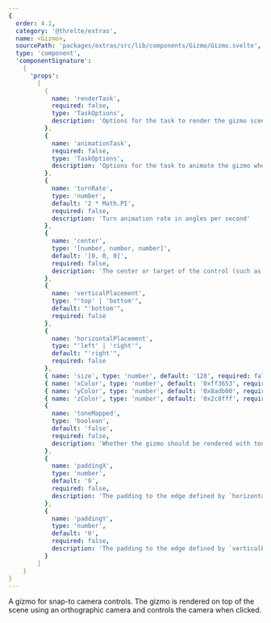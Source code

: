 ```yaml
---
{
  order: 4.1,
  category: '@threlte/extras',
  name: <Gizmo>,
  sourcePath: 'packages/extras/src/lib/components/Gizmo/Gizmo.svelte',
  type: 'component',
  'componentSignature':
    {
      'props':
        [
          {
            name: 'renderTask',
            required: false,
            type: 'TaskOptions',
            description: 'Options for the task to render the gizmo scene in the viewport. By default, this happens after the `autoRenderTask`.'
          },
          {
            name: 'animationTask',
            required: false,
            type: 'TaskOptions',
            description: 'Options for the task to animate the gizmo when the user clicks one of the handles. By default, this task is added to the `mainStage`.'
          },
          {
            name: 'turnRate',
            type: 'number',
            default: '2 * Math.PI',
            required: false,
            description: 'Turn animation rate in angles per second'
          },
          {
            name: 'center',
            type: '[number, number, number]',
            default: '[0, 0, 0]',
            required: false,
            description: 'The center or target of the control (such as an orbit controller), if it exists.'
          },
          {
            name: 'verticalPlacement',
            type: "'top' | 'bottom'",
            default: "'bottom'",
            required: false
          },
          {
            name: 'horizontalPlacement',
            type: "'left' | 'right'",
            default: "'right'",
            required: false
          },
          { name: 'size', type: 'number', default: '128', required: false },
          { name: 'xColor', type: 'number', default: '0xff3653', required: false },
          { name: 'yColor', type: 'number', default: '0x8adb00', required: false },
          { name: 'zColor', type: 'number', default: '0x2c8fff', required: false },
          {
            name: 'toneMapped',
            type: 'boolean',
            default: 'false',
            required: false,
            description: 'Whether the gizmo should be rendered with tone mapping applied. If set to `true`, the tone mapping declared on `<Canvas>` is used.'
          },
          {
            name: 'paddingX',
            type: 'number',
            default: '0',
            required: false,
            description: 'The padding to the edge defined by `horizontalPlacement`.'
          },
          {
            name: 'paddingY',
            type: 'number',
            default: '0',
            required: false,
            description: 'The padding to the edge defined by `verticalPlacement`.'
          }
        ]
    }
}
---
```


A gizmo for snap-to camera controls. The gizmo is rendered on top of the scene using an orthographic camera and controls the camera when clicked.

<Example path="extras/gizmo" />
